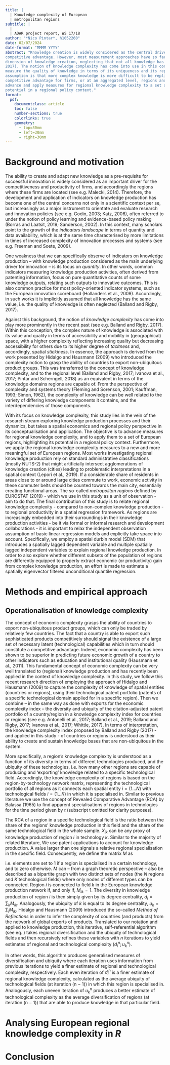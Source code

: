 ```yaml
---
title: |
  | Knowledge complexity of European 
  | metropolitan regions
subtitle: |
  | 
  | ADAR project report, WS 17/18
author: "*Nico Pintar*, h1052260"
date: 02/07/2024
date-format: "MMMM YYYY"
abstract: "Knowledge creation is widely considered as the central driver for innovation, and accordingly, for creating
competitive advantage. However, most measurement approaches have so far mainly focused on the quantitative
dimension of knowledge creation, neglecting that not all knowledge has the same value (Balland and Rigby,
2017). The notion of knowledge complexity has come into use in this context just recently as an attempt to
measure the quality of knowledge in terms of its uniqueness and its replicability. The central underlying
assumption is that more complex knowledge is more difficult to be replicated, and therefore provides a higher
competitive advantage for firms, or at an aggregated level, regions and countries. The objective of this study is to
advance and apply measures for regional knowledge complexity to a set of European regions, and to highlight its
potential in a regional policy context."
format:
  pdf:
    documentclass: article
    toc: false
    number-sections: true
    colorlinks: true
    geometry:
      - top=30mm
      - left=30mm
      - right=30mm
---
```


# Background and motivation

The ability to create and adapt new knowledge as a pre-requisite for
successful innovation is widely considered as an important driver for the
competitiveness and productivity of firms, and accordingly the regions where these firms
are located (see e.g. Malecki, 2014). Therefore, the development and
application of indicators on knowledge production has become one of
the central concerns not only in a scientific context per se, but increasingly 
as a major instrument to orientate and evaluate research and
innovation policies (see e.g. Godin, 2003; Katz, 2006), often referred to
under the notion of policy learning and evidence-based policy making
(Borras and Laatsit, 2019; Sanderson, 2002). In this context, many
scholars point to the growth of the *indicators landscape* in terms of
quantity and data availability, which is at the same time characterised
by more limitations in times of increased complexity of innovation
processes and systems (see e.g. Freeman and Soete, 2009).  

One weakness that we can specifically observe of indicators on
knowledge production – with knowledge production considered as the
main underlying driver for innovation – is its focus on *quantity*. In other
words, common indicators measuring knowledge production activities,
often derived from patenting information, focus on pure quantitative
counts of some knowledge outputs, relating such outputs to innovative
outcomes. This is also common practice for most policy-oriented indicator systems, 
such as the European innovation scoreboard (Hollanders
et al., 2009). Accordingly, in such works it is implicitly assumed that all
knowledge has the same value, i.e. the quality of knowledge is often
neglected (Balland and Rigby, 2017). 

Against this background, the notion of *knowledge complexity* has
come into play more prominently in the recent past (see e.g. Balland and
Rigby, 2017). Within this conception, the complex nature of knowledge
is associated with its value and quality in terms of accessibility and
mobility in (geographical) space, with a higher complexity reflecting
increasing quality but decreasing accessibility for others due to its
higher degree of *tacitness* and, accordingly, spatial *stickiness*. In
essence, the approach is derived from the work presented by Hidalgo
and Hausmann (2009) who introduced the complexity notion to grasp
the ability of countries to export non-ubiquitous product groups. This
was transferred to the concept of knowledge complexity, and to the
regional level (Balland and Rigby, 2017; Ivanova et al., 2017; Pintar and
Scherngell, 2018) as an equivalent in terms of the knowledge domains
regions are capable of. From the perspective of complexity and systems
theory (Fleming and Sorenson, 2001; Kauffman, 1993; Simon, 1962),
the complexity of knowledge can be well related to the variety of
differing knowledge components it contains, and the interdependencies
of those components.

With its focus on knowledge complexity, this study lies in the vein of
the research stream exploring knowledge production processes and their
dynamics, but takes a spatial economics and regional policy perspective
in its conceptualisation and application. The objective is to advance
measures for regional knowledge complexity, and to apply them to a set
of European regions, highlighting its potential in a regional policy
context. Furthermore, we apply the regional knowledge
complexity measures to a new and more meaningful set of European
regions. Most works investigating regional knowledge production rely
on standard administrative classifications (mostly NUTS-2) that might
artificially intersect agglomerations of knowledge creation (cities)
leading to problematic interpretations in a spatial context (Lepori et al.,
2019). If a considerable share of residents in areas close to or around
large cities commute to work, economic activity in these commuter belts
should be counted towards the main city, essentially creating functional
areas. The so-called *metropolitan regions* defined by EUROSTAT (2019) 
- which we use in this study as a unit of observation -  aim to do that. 
The final contribution of this study is to relate regional knowledge
complexity - compared to non-complex knowledge production -  to regional productivity in a spatial regression framework. 
As regions are increasingly embedded into their surroundings in their knowledge production activities - be it via formal or informal research and development collaborations - it is important to relax the independent observation assumption of basic linear regression models and explicitly take space into account. Specifically, we employ a spatial durbin model (SDM) that introduces a spatially lagged dependent variable and multiple spatially lagged independent variables to explain regional knowledge production. In order to also explore whether different subsets of the population of regions are differently equipped 
to properly extract economic (or productivity) gain from complex knowledge production, an effort is made to estimate a spatially eigenvector filtered unconditional quantile regression.


# Methods and empirical approach

## Operationalisation of knowledge complexity

The concept of economic complexity
grasps the ability of countries to export non-ubiquitous product groups,
which can only be traded by relatively few countries. The fact that a
country is able to export such sophisticated products competitively
should signal the existence of a large set of necessary latent (technological) capabilities which in turn should constitute a competitive advantage. Indeed, economic complexity has been shown to be superior
in predicting future economic growth of a country to other indicators
such as education and institutional quality (Hausmann et al., 2011). This
fundamental concept of economic complexity can be very well translated to (regional) knowledge production and has recently been applied in the context of knowledge complexity.
In this study, we follow this recent research direction of employing
the approach of Hidalgo and Hausmann (2009) to capture the
complexity of knowledge of spatial entities (countries or regions), using
their technological patent portfolio (patents of a specific technological
domain applied for in a specific region). Then we combine – in the same way as done
with exports for the economic complexity index – the diversity and
ubiquity of the citation-adjusted patent portfolio of a country/region in
a knowledge complexity index for countries or regions (see e.g. Antonelli et al., 2017; Balland et al., 2019; Balland and Rigby, 2017; Ivanova et al., 2017; Whittle, 2017). In terms of interpretation, the knowledge complexity
index proposed by Balland and Rigby (2017) - and applied in this study - of countries or regions is
understood as their ability to create and sustain knowledge bases that
are non-ubiquitous in the system.

More specifically, a region’s knowledge complexity is understood as a function of its diversity in terms of different technologies produced, and the ubiquity of these technologies, i.e. how many other regions are capable of producing and
‘exporting’ knowledge related to a specific technological field. Accordingly, the knowledge complexity of regions is based on the region-by-technology network matrix, representing the technological
portfolio of all regions as it connects each spatial entity $i=(1\ldots N)$ with technological fields $i=(1\ldots K)$ in which it is specialised in. Similar to previous literature we use the concept of Revealed Comparative
Advantage (RCA) by Balassa (1965) to find apparent specialisations of regions in technologies for the time period given by $t$ (subscript t omitted for clarity purposes).

\begin{align}
RCA_{ik} = \frac{X_{ik}}{\sum_k X_{ik}} / \frac{\sum_i X_{ik}}{\sum_i \sum_k X_{ik}}
\end{align}

The RCA of a region in a specific technological field is the ratio between the share of the regions’ knowledge production in this field and the share of the same technological field in the whole sample. $X_{ik}$ can be
any proxy of knowledge production of region $i$ in technology $k$. Similar to the majority of related literature, We use patent applications to account  for knowledge production. A value larger than one signals a relative regional specialisation in the specific field. Consequently, we define the matrix $M$ as 


\begin{align}
M_{ik} =  \begin{cases} &\text{1 } \ if \  RCA_{ik} >1 \\
                &\text{0 } \ if \ RCA_{ik} \le 1,
                \end{cases}
\end{align}

i.e. elements are set to 1 if a region is specialised in a certain technology,
and to zero otherwise. $M$ can – from a graph theoretic perspective – also
be described as a bipartite graph with two distinct sets of nodes (the $N$
regions and $K$ technological fields) where only nodes of different types
can be connected. Region $i$ is connected to field $k$ in the European
knowledge production network if, and only if, $M_{ik}=1$. The diversity in
knowledge production of region $i$ is then simply given by its degree
centrality, $d_i=\sum_k M_{ik}$. Analogously, the ubiquity of $k$ is equal to its
degree centrality, $u_k=\sum_i M_{ik}$. Hidalgo and Hausmann (2009) introduced the so-called *Method of Reflections* in order to infer the complexity of countries (and products) from the network of global exports of
products. Translated to our notation and applied to knowledge production, this iterative, self-referential algorithm (see eq. \ref{eq-mr}) takes regional diversification and the ubiquity of technological fields
and then recursively refines these variables with $n$ iterations to
yield estimates of regional and technological complexity $(d_i^n ; u_k^n)$.

\begin{align} \label{eq-mr}
\begin{cases}
d_i^n = \frac{1}{d_i^0} \sum_k M_{ik} \ u_k^{n-1} \\
u_k^n = \frac{1}{u_k^0} \sum_i M_{ik} \ d_i^{n-1}
\end{cases}
\end{align}

In other words, this algorithm produces generalised measures of
diversification and ubiquity where each iteration uses information from
previous iterations to yield a finer estimate of regional and technological
complexity, respectively. Each even iteration of $d_i^n$ is a finer estimate of
regional knowledge complexity, calculated as the average ubiquity of
technological fields (at iteration (n − 1)) in which this region is specialised in. Analogously, each uneven iteration of $u_k^n$ produces a better estimate of technological complexity as the average diversification of
regions (at iteration (n − 1)) that are able to produce knowledge in that
particular field.

# Analysing European regional knowledge complexity in *R*

# Conclusion
